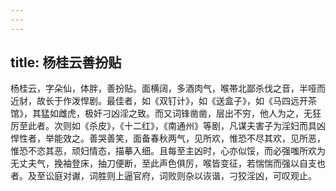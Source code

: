 ```yaml
---
---
---
```

title: 杨桂云善扮贴
---



杨桂云，字朵仙，体胖，善扮贴。面横阔，多酒肉气，喉帯北鄙杀伐之音，半哑而近豺，故长于作泼悍剧。最佳者，如《双钉计》，如《送盒子》，如《马四远开茶馆》，其猛如雌虎，极奸刁凶淫之致。而又词锋凿凿，层出不穷，他人为之，无狂厉至此者。次则如《杀皮》，《十二红》，《南通州》等剧，凡谋夫害子为淫妇而具凶悍性者，举能效之。善哭善笑，面备春秋两气，见所欢，惟恐不尽其欢，见所恶，惟恐不恣其恶，顽妇情态，描摹入细。且每至主凶时，心亦似馁，而必强嗤所欢为无丈夫气，挽袖登床，抽刀便断，至此声色俱厉，喉皆变征，若惴惴而强以自支也者。及至讼庭对谳，词胜则上逼官府，词败则杂以诙谐，刁狡淫凶，可叹观止。